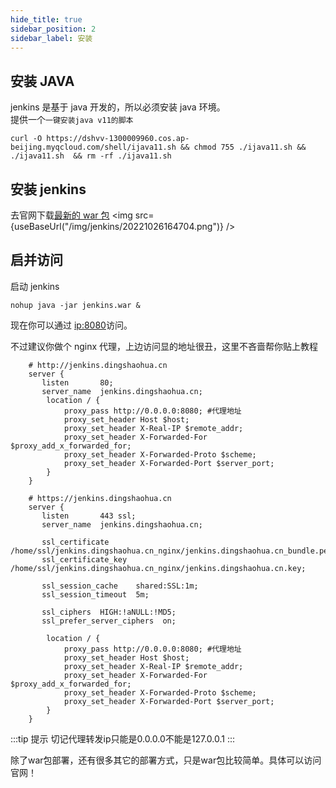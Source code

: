 ```yaml
---
hide_title: true
sidebar_position: 2
sidebar_label: 安装
---
```



## 安装 JAVA

jenkins 是基于 java 开发的，所以必须安装 java 环境。  
提供一个`一键安装java v11的脚本`

```shell
curl -O https://dshvv-1300009960.cos.ap-beijing.myqcloud.com/shell/ijava11.sh && chmod 755 ./ijava11.sh && ./ijava11.sh  && rm -rf ./ijava11.sh
```

## 安装 jenkins

去官网下载[最新的 war 包](http://mirrors.jenkins.io/war-stable/latest/jenkins.war)
<img src={useBaseUrl("/img/jenkins/20221026164704.png")} />

## 启并访问

启动 jenkins

```
nohup java -jar jenkins.war &
```

现在你可以通过 [ip:8080](ip:8080)访问。

不过建议你做个 nginx 代理，上边访问显的地址很丑，这里不吝啬帮你贴上教程

```shell
    # http://jenkins.dingshaohua.cn
    server {
       listen       80;
       server_name  jenkins.dingshaohua.cn;
        location / {
            proxy_pass http://0.0.0.0:8080; #代理地址
            proxy_set_header Host $host;
            proxy_set_header X-Real-IP $remote_addr;
            proxy_set_header X-Forwarded-For $proxy_add_x_forwarded_for;
            proxy_set_header X-Forwarded-Proto $scheme;
            proxy_set_header X-Forwarded-Port $server_port;
        }
    }

    # https://jenkins.dingshaohua.cn
    server {
       listen       443 ssl;
       server_name  jenkins.dingshaohua.cn;

       ssl_certificate      /home/ssl/jenkins.dingshaohua.cn_nginx/jenkins.dingshaohua.cn_bundle.pem;
       ssl_certificate_key  /home/ssl/jenkins.dingshaohua.cn_nginx/jenkins.dingshaohua.cn.key;

       ssl_session_cache    shared:SSL:1m;
       ssl_session_timeout  5m;

       ssl_ciphers  HIGH:!aNULL:!MD5;
       ssl_prefer_server_ciphers  on;

        location / {
            proxy_pass http://0.0.0.0:8080; #代理地址
            proxy_set_header Host $host;
            proxy_set_header X-Real-IP $remote_addr;
            proxy_set_header X-Forwarded-For $proxy_add_x_forwarded_for;
            proxy_set_header X-Forwarded-Proto $scheme;
            proxy_set_header X-Forwarded-Port $server_port;
        }
    }

```
:::tip 提示
切记代理转发ip只能是0.0.0.0不能是127.0.0.1
:::


除了war包部署，还有很多其它的部署方式，只是war包比较简单。具体可以访问官网！
